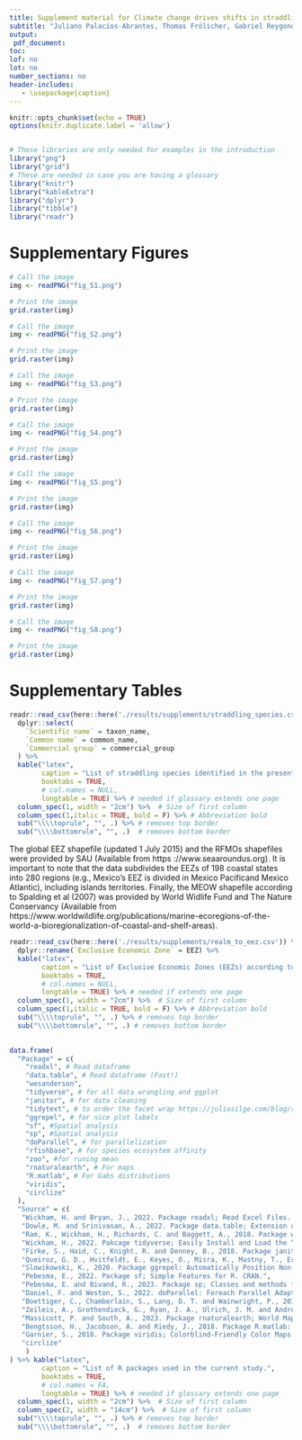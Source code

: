 ```yaml
---
title: Supplement material for Climate change drives shifts in straddling fish stocks in the world's ocean
subtitle: "Juliano Palacios-Abrantes, Thomas Frölicher, Gabriel Reygondeau, Bianca S. Santos, U. Rashid Sumaila, Colette C. C. Wabnitz & William W. L. Cheung"
output: 
 pdf_document:
toc: 
lof: no
lot: no
number_sections: no
header-includes:
   - \usepackage{caption}
---
```

\captionsetup{width=6in}

\begin{flushleft}
{\LARGE \textbf{List of Supplementary Materials:}}
\begin{itemize}
\item \textbf{Figures:} S1 - S8
\item \textbf{Tables:} S1 - S3
\end{itemize}
\end{flushleft}



```r

knitr::opts_chunk$set(echo = TRUE)
options(knitr.duplicate.label = 'allow')


# These libraries are only needed for examples in the introduction 
library("png")
library("grid")
# These are needed in case you are having a glossary
library("knitr")
library("kableExtra")
library("dplyr")
library("tibble")
library("readr")


```


\clearpage

\renewcommand{\thefigure}{S\arabic{figure}}
\setcounter{figure}{0}
\renewcommand{\thetable}{S\arabic{table}}
\setcounter{table}{0}

# Supplementary Figures



```r

# Call the image
img <- readPNG("fig_S1.png")

# Print the image
grid.raster(img)
```


```r

# Call the image
img <- readPNG("fig_S2.png")

# Print the image
grid.raster(img)
```

```r

# Call the image
img <- readPNG("fig_S3.png")

# Print the image
grid.raster(img)
```


```r

# Call the image
img <- readPNG("fig_S4.png")

# Print the image
grid.raster(img)
```


```r

# Call the image
img <- readPNG("fig_S5.png")

# Print the image
grid.raster(img)
```


```r

# Call the image
img <- readPNG("fig_S6.png")

# Print the image
grid.raster(img)
```


```r

# Call the image
img <- readPNG("fig_S7.png")

# Print the image
grid.raster(img)
```


```r

# Call the image
img <- readPNG("fig_S8.png")

# Print the image
grid.raster(img)
```





\clearpage

# Supplementary Tables

```r

readr::read_csv(here::here('./results/supplements/straddling_species.csv')) %>% 
  dplyr::select(
    `Scientific name` = taxon_name,
    `Common name` = common_name,
    `Commercial group` = commercial_group
  ) %>% 
  kable("latex",
        caption = "List of straddling species identified in the present study grouped by “commercial group” based on the Sea Around Us classification.",
        booktabs = TRUE,
        # col.names = NULL,
        longtable = TRUE) %>% # needed if glossary extends one page
  column_spec(1, width = "2cm") %>%  # Size of first column
  column_spec(1,italic = TRUE, bold = F) %>% # Abbreviation bold 
  sub("\\\\toprule", "", .) %>% # removes top border
  sub("\\\\bottomrule", "", .)  # removes bottom border

```

The global EEZ shapefile (updated 1 July 2015) and the RFMOs shapefiles were provided by SAU (Available from https ://www.seaaroundus.org). It is important to note that the data subdivides the EEZs of 198 coastal states into 280 regions (e.g., Mexico’s EEZ is divided in Mexico Pacificand Mexico Atlantic), including islands territories. Finally, the MEOW shapefile according to Spalding et al (2007) was provided by World Widlife Fund and The Nature Conservancy (Available from https://www.worldwildlife.org/publications/marine-ecoregions-of-the-world-a-bioregionalization-of-coastal-and-shelf-areas). 

```r

readr::read_csv(here::here('./results/supplements/realm_to_eez.csv')) %>% 
  dplyr::rename(`Exclusive Economic Zone` = EEZ) %>% 
  kable("latex",
        caption = "List of Exclusive Economic Zones (EEZs) according to the Sea Around Us (www.searoundus.org) and their Realm according to Spalding et al (2006).",
        booktabs = TRUE,
        # col.names = NULL,
        longtable = TRUE) %>% # needed if extends one page
  column_spec(1, width = "2cm") %>%  # Size of first column
  column_spec(1,italic = TRUE, bold = F) %>% # Abbreviation bold
  sub("\\\\toprule", "", .) %>% # removes top border
  sub("\\\\bottomrule", "", .) # removes bottom border
  


```


```r


data.frame(
  "Package" = c(
    "readxl", # Read dataframe
    "data.table", # Read dataframe (Fast!)
    "wesanderson",
    "tidyverse", # for all data wrangling and ggplot
    "janitor", # for data cleaning
    "tidytext", # to order the facet wrap https://juliasilge.com/blog/reorder-within/
    "ggrepel", # for nice plot labels
    "sf", #Spatial analysis 
    "sp", #Spatial analysis 
    "doParallel", # for parallelization
    "rfishbase", # for species ecosystem affinity
    "zoo", #for runing mean
    "rnaturalearth", # For maps
    "R.matlab", # For Gabs distributions
    "viridis",
    "circlize"
  ),
  "Source" = c(
   "Wickham, H. and Bryan, J., 2022. Package readxl; Read Excel Files. CRAN.",
   "Dowle, M. and Srinivasan, A., 2022. Package data.table; Extension of “data.frame.” CRAN.",
   "Ram, K., Wickham, H., Richards, C. and Baggett, A., 2018. Package wesanderson; A Wes Anderson Palette Generator. CRAN.",
   "Wickham, H., 2022. Pakcage tidyverse; Easily Install and Load the “Tidyverse.” CRAN.",
   "Firke, S., Haid, C., Knight, R. and Denney, B., 2018. Package janitor; Simple tools for examining and cleaning dirty data. CRAN.",
   "Queiroz, G. D., Hvitfeldt, E., Keyes, O., Misra, K., Mastny, T., Erickson, J., Robinson, D. and Silge, J., 2019. Package tidytext; Text Mining using “dplyr”, “ggplot2”, and Other Tidy Tools. CRAN.",
   "Slowikowski, K., 2020. Package ggrepel: Automatically Position Non-Overlapping Text Labels with “ggplot2.” CRAN.",
   "Pebesma, E., 2022. Package sf; Simple Features for R. CRAN.",
   "Pebesma, E. and Bivand, R., 2023. Package sp; Classes and methods for Spatial Data. CRAN.",
   "Daniel, F. and Weston, S., 2022. doParallel: Foreach Parallel Adaptor for the “parallel” Package. CRAN.",
   "Boettiger, C., Chamberlain, S., Lang, D. T. and Wainwright, P., 2019. Package rfishbase; R Interface to “FishBase”. CRAN.",
   "Zeileis, A., Grothendieck, G., Ryan, J. A., Ulrich, J. M. and Andrews, F., 2019. Package zoo; S3 Infrastructure for Regular and Irregular Time Series (Z’s Ordered Observations). CRAN.",
   "Massicott, P. and South, A., 2023. Package rnaturalearth; World Map Data from Natural Earth. CRAN.",
   "Bengtsson, H., Jacobson, A. and Riedy, J., 2018. Package R.matlab: Read and Write MAT Files and Call MATLAB from Within R. CRAN.",
   "Garnier, S., 2018. Package viridis; Colorblind-Friendly Color Maps for R. CRAN.",
   "circlize"
    )
) %>% kable("latex",
        caption = "List of R packages used in the current study.",
        booktabs = TRUE,
        # col.names = FA,
        longtable = TRUE) %>% # needed if glossary extends one page
  column_spec(1, width = "2cm") %>%  # Size of first column
  column_spec(2, width = "14cm") %>%  # Size of first column
  sub("\\\\toprule", "", .) %>% # removes top border
  sub("\\\\bottomrule", "", .)  # removes bottom border

```